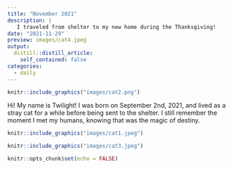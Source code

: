 ```yaml
---
title: "November 2021"
description: |
   I traveled from shelter to my new home during the Thanksgiving!
date: "2021-11-29"
preview: images/cat4.jpeg
output:
  distill::distill_article:
    self_contained: false
categories:
  - daily
---
```


:::float-image

```r
knitr::include_graphics("images/cat2.png")
```

Hi! My name is Twilight! I was born on September 2nd, 2021, and lived as a stray cat for a while before being sent to the shelter. I still remember the moment I met my humans, knowing that was the magic of destiny. 
:::


```r
knitr::include_graphics("images/cat1.jpeg")
```
```r
knitr::include_graphics("images/cat3.jpeg")
```

```r
knitr::opts_chunk$set(echo = FALSE)
```





